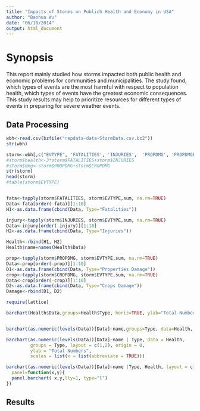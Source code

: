 ```yaml
---
title: "Impacts of Storms on Publich Health and Economy in USA"
author: "Baohua Wu"
date: "06/10/2014"
output: html_document
---
```


# Synopsis

This report mainly studied how storms impacted both public health and economic problems for communities and municipalities.
The study found, which types of events are the most harmful with respect to population health, which types of events have 
the greatest economic consequences. This study results may help to prioritize resources for different types of events 
in preparing for severe weather events.


## Data Processing
```r
wbh<-read.csv(bzfile("repdata-data-StormData.csv.bz2"))
str(wbh)

storm<-wbh[,c("EVTYPE", 'FATALITIES', 'INJURIES',  'PROPDMG', 'PROPDMGEXP', 'CROPDMG', 'CROPDMGEXP')]
#storm$health<-3*storm$FATALITIES+storm$INJURIES
#storm$dmg<-storm$PROPDMG+storm$CROPDMG
str(storm)
head(storm) 
#table(storm$EVTYPE)


fata<-tapply(storm$FATALITIES, storm$EVTYPE,sum, na.rm=TRUE)
Data<-fata[order(-fata)][1:10]
H1<-as.data.frame(cbind(Data, Type="Fatalities"))

injury<-tapply(storm$INJURIES, storm$EVTYPE,sum, na.rm=TRUE)
Data<-injury[order(-injury)][1:10]
H2<-as.data.frame(cbind(Data, Type="Injuries"))

Health<-rbind(H1, H2)
Health$name=names(Health$Data)

prop<-tapply(storm$PROPDMG, storm$EVTYPE,sum, na.rm=TRUE)
Data<-prop[order(-prop)][1:10]
D1<-as.data.frame(cbind(Data, Type="Properties Damage"))
crop<-tapply(storm$CROPDMG, storm$EVTYPE,sum, na.rm=TRUE)
Data<-crop[order(-crop)][1:10]
D2<-as.data.frame(cbind(Data, Type="Crops Damage"))
Damage<-rbind(D1, D2)

require(lattice)

barchart(Health$Data,groups=Health$Type, horiz=TRUE, ylab="Total Number", auto.key=list(space="bottom"))


barchart(as.numeric(levels(Data))[Data]~name,groups=Type, data=Health, horiz=FALSE, ylab="Total Number", auto.key=list(space="bottom"))

barchart(as.numeric(levels(Data))[Data]~name | Type, data = Health,
         groups = Type, layout = c(1,2), origin = 0,
         ylab = "Total Numbers",
         scales = list(x = list(abbreviate = TRUE)))

barchart(as.numeric(levels(Data))[Data]~name |Type, Health, layout = c(2,1), horiz=TRUE,xlab="Interval", ylab="Number of Steps",stack = TRUE,
  panel=function(x,y){
  panel.barchart( x,y,lty=1, type="l")
})
```
 

## Results
